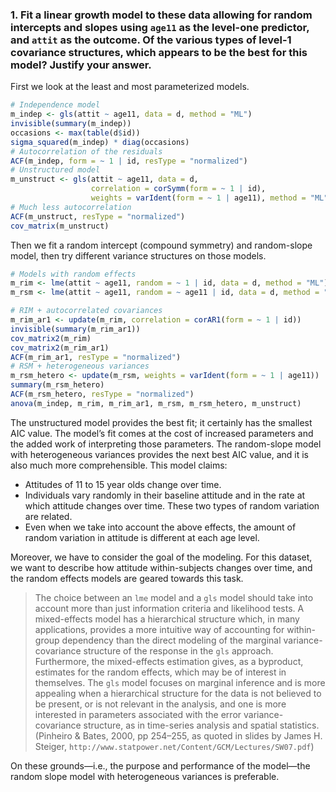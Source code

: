 ### 1\. Fit a linear growth model to these data allowing for random intercepts and slopes using `age11` as the level-one predictor, and `attit` as the outcome. Of the various types of level-1 covariance structures, which appears to be the best for this model? Justify your answer.

First we look at the least and most parameterized models.

```r
# Independence model
m_indep <- gls(attit ~ age11, data = d, method = "ML")  
invisible(summary(m_indep))
occasions <- max(table(d$id))
sigma_squared(m_indep) * diag(occasions)
# Autocorrelation of the residuals
ACF(m_indep, form = ~ 1 | id, resType = "normalized")
# Unstructured model
m_unstruct <- gls(attit ~ age11, data = d, 
                  correlation = corSymm(form = ~ 1 | id), 
                  weights = varIdent(form = ~ 1 | age11), method = "ML")
# Much less autocorrelation
ACF(m_unstruct, resType = "normalized")
cov_matrix(m_unstruct)
```

Then we fit a random intercept (compound symmetry) and random-slope model, then try different variance structures on those models.

```r
# Models with random effects
m_rim <- lme(attit ~ age11, random = ~ 1 | id, data = d, method = "ML")
m_rsm <- lme(attit ~ age11, random = ~ age11 | id, data = d, method = "ML")

# RIM + autocorrelated covariances
m_rim_ar1 <- update(m_rim, correlation = corAR1(form = ~ 1 | id))
invisible(summary(m_rim_ar1))
cov_matrix2(m_rim)
cov_matrix2(m_rim_ar1)
ACF(m_rim_ar1, resType = "normalized")
# RSM + heterogeneous variances
m_rsm_hetero <- update(m_rsm, weights = varIdent(form = ~ 1 | age11))
summary(m_rsm_hetero)
ACF(m_rsm_hetero, resType = "normalized")
anova(m_indep, m_rim, m_rim_ar1, m_rsm, m_rsm_hetero, m_unstruct)
```

The unstructured model provides the best fit; it certainly has the smallest AIC value. The model's fit comes at the cost of increased parameters and the added work of interpreting those parameters. The random-slope model with heterogeneous variances provides the next best AIC value, and it is also much more comprehensible. This model claims:

* Attitudes of 11 to 15 year olds change over time.
* Individuals vary randomly in their baseline attitude and in the rate at which attitude changes over time. These two types of random variation are related.
* Even when we take into account the above effects, the amount of random variation in attitude is different at each age level. 

Moreover, we have to consider the goal of the modeling. For this dataset, we want to describe how attitude within-subjects changes over time, and the random effects models are geared towards this task. 

> The choice between an `lme` model and a `gls` model should take into account more than just information criteria and likelihood tests. A mixed-effects model has a hierarchical structure which, in many applications, provides a more intuitive way of accounting for within-group dependency than the direct modeling of the marginal variance-covariance structure of the response in the `gls` approach. Furthermore, the mixed-effects estimation gives, as a byproduct, estimates for the random effects, which may be of interest in themselves. The `gls` model focuses on marginal inference and is more appealing when a hierarchical structure for the data is not believed to be present, or is not relevant in the analysis, and one is more interested in parameters associated with the error variance-covariance structure, as in time-series analysis and spatial statistics. (Pinheiro & Bates, 2000, pp 254--255, as quoted in slides by James H. Steiger, `http://www.statpower.net/Content/GCM/Lectures/SW07.pdf`)

On these grounds---i.e., the purpose and performance of the model---the random slope model with heterogeneous variances is preferable.
